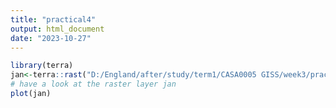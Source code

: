 ```yaml
---
title: "practical4"
output: html_document
date: "2023-10-27"
---
```


```r
library(terra)
jan<-terra::rast("D:/England/after/study/term1/CASA0005 GISS/week3/practical3/wc2.1_5m_tavg_01.tif")
# have a look at the raster layer jan
plot(jan)
```


